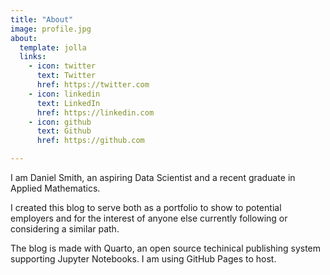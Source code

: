 ```yaml
---
title: "About"
image: profile.jpg
about:
  template: jolla
  links:
    - icon: twitter
      text: Twitter
      href: https://twitter.com
    - icon: linkedin
      text: LinkedIn
      href: https://linkedin.com
    - icon: github
      text: Github
      href: https://github.com

---
```


I am Daniel Smith, an aspiring Data Scientist and a recent graduate in Applied Mathematics.

I created this blog to serve both as a portfolio to show to potential employers and for the interest of anyone else currently following or considering a similar path.

The blog is made with Quarto, an open source techinical publishing system supporting Jupyter Notebooks. I am using GitHub Pages to host.
